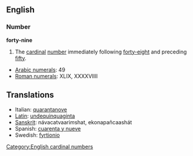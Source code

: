 == English ==
=== Number ===
'''forty-nine'''

#The [[cardinal]] [[number]] immediately following [[forty-eight]] and preceding [[fifty]].

*[[w:Arabic Numerals|Arabic numerals]]: 49
*[[w:Roman numerals|Roman numerals]]: XLIX, XXXXVIIII
 
==Translations==
*Italian: [[quarantanove]]
*[[Latin]]: [[undequinquaginta]]
*[[Sanskrit]]: návacatvaari''m''shat, ekonapañcaashát
*Spanish: [[cuarenta y nueve]]
*Swedish: [[fyrtionio]]

[[Category:English cardinal numbers]]